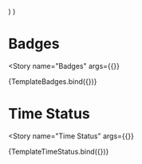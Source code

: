 

<Meta
  title="Components/Labels"
  decorators={decorators}
/>

  <Grid container direction="column" spacing={1}>
    <Grid item>
      <Badge text="responsible" />
    </Grid>
    <Grid item>
      <Badge text="custom badge text" />
    </Grid>
  </Grid>
)

  <Grid container direction="column" spacing={1} xs={2}>
    <Grid item>
      <DueDateStatus
        state={DUE_DATE_STATUS.ON_TIME}
        delta={0}
      />
    </Grid>
    <Grid item>
      <DueDateStatus
        state={DUE_DATE_STATUS.AT_RISK}
        delta={2}
      />
    </Grid>
    <Grid item>
      <DueDateStatus
        state={DUE_DATE_STATUS.OVERDUE}
        delta={4}
      />
    </Grid>
    <Grid item>
      <DueDateStatus
        state={DUE_DATE_STATUS.INAPPLICABLE}
        delta={0}
      />
    </Grid>
  </Grid>
)


# Badges

<Story
  name="Badges"
  args={{}}
>
  {TemplateBadges.bind({})}
</Story>

# Time Status

<Story
  name="Time Status"
  args={{}}
>
  {TemplateTimeStatus.bind({})}
</Story>

